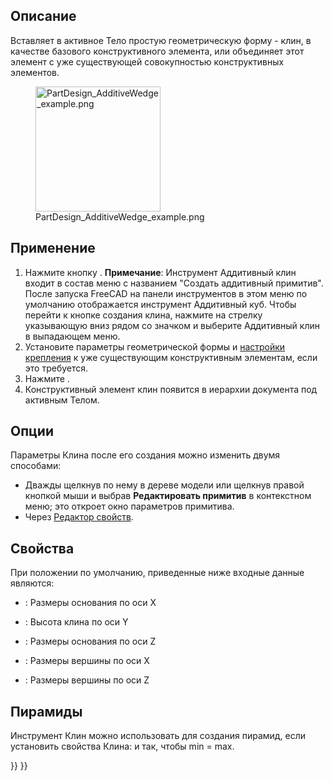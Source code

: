 <languages/>

{{Docnav/ru
|[[PartDesign_AdditivePrism/ru|Аддитивная призма]]
|[[PartDesign_Pocket/ru|Вырез]]
|[[PartDesign_Workbench/ru|Верстак PartDesign]]
|IconL=PartDesign_AdditivePrism.svg
|IconR=PartDesign_Pocket.svg
|IconC=Workbench_PartDesign.svg
}}

{{GuiCommand/ru
|Name/ru=Аддитивный клин
|Name=PartDesign_AdditiveWedge
|MenuLocation=Part Design → Создать аддитивный примитив → Аддитивный Клин
|Workbenches=[[PartDesign_Workbench/ru|PartDesign]]
|Version=0.17
|SeeAlso=[[PartDesign_CompPrimitiveAdditive/ru|Создать аддитивный примитив]], [[PartDesign_SubtractiveWedge/ru|Субтрактивный клин]]
}}

==Описание==

Вставляет в активное Тело простую геометрическую форму - клин, в качестве базового конструктивного элемента, или объединяет этот элемент с уже существующей совокупностью конструктивных элементов.

[[File:PartDesign_AdditiveWedge_example.png|200px]]

==Применение==

# Нажмите кнопку {{Button|[[Image:PartDesign AdditiveWedge.svg|24px]] '''Аддитивный клин'''}}. '''Примечание''': Инструмент Аддитивный клин входит в состав меню с названием "Создать аддитивный примитив". После запуска FreeCAD на панели инструментов в этом меню по умолчанию отображается инструмент Аддитивный куб. Чтобы перейти к кнопке создания клина, нажмите на стрелку указывающую вниз рядом со значком и выберите Аддитивный клин в выпадающем меню.
# Установите параметры геометрической формы и [[Part_EditAttachment/ru|настройки крепления]] к уже существующим конструктивным элементам, если это требуется.
# Нажмите {{Button|OK}}.
# Конструктивный элемент клин появится в иерархии документа под активным Телом.

==Опции==

Параметры Клина после его создания можно изменить двумя способами:
* Дважды щелкнув по нему в дереве модели или щелкнув правой кнопкой мыши и выбрав '''Редактировать примитив''' в контекстном меню; это откроет окно параметров примитива.
* Через [[Property_editor/ru|Редактор свойств]].

==Свойства==

При положении по умолчанию, приведенные ниже входные данные являются:
*{{PropertyData|X min/max}} : Размеры основания по оси X
*{{PropertyData|Y min/max}}: Высота клина по оси Y
*{{PropertyData|Z min/max}} : Размеры основания по оси Z
*{{PropertyData|X2 min/max}} : Размеры вершины по оси X
*{{PropertyData|Z2 min/max}} : Размеры вершины по оси Z

==Пирамиды==

Инструмент Клин можно использовать для создания пирамид, если установить свойства Клина: {{PropertyData|X2 min/max}} и {{PropertyData|Z2 min/max}} так, чтобы min = max.


{{Docnav/ru
|[[PartDesign_AdditivePrism/ru|Аддитивная призма]]
|[[PartDesign_Pocket/ru|Вырез]]
|[[PartDesign_Workbench/ru|Верстак PartDesign]]
|IconL=PartDesign_AdditivePrism.svg
|IconR=PartDesign_Pocket.svg
|IconC=Workbench_PartDesign.svg
}}

{{PartDesign_Tools_navi{{#translation:}}}}
{{Userdocnavi{{#translation:}}}}